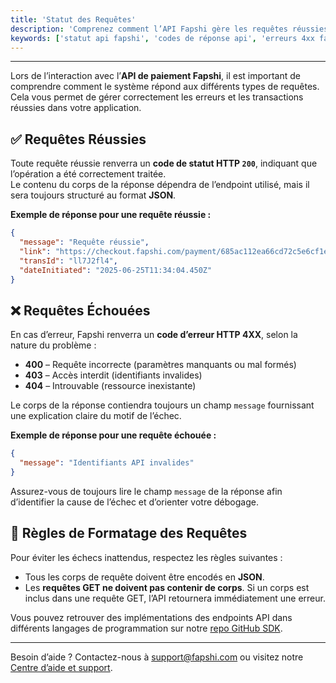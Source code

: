 ---
title: 'Statut des Requêtes'
description: 'Comprenez comment l’API Fapshi gère les requêtes réussies ou échouées, y compris les codes de réponse HTTP et les règles de formatage.'
keywords: ['statut api fapshi', 'codes de réponse api', 'erreurs 4xx fapshi', 'format json api', 'codes http fapshi']
---

---

Lors de l’interaction avec l’**API de paiement Fapshi**, il est important de comprendre comment le système répond aux différents types de requêtes. Cela vous permet de gérer correctement les erreurs et les transactions réussies dans votre application.

## ✅ Requêtes Réussies

Toute requête réussie renverra un **code de statut HTTP `200`**, indiquant que l’opération a été correctement traitée.  
Le contenu du corps de la réponse dépendra de l’endpoint utilisé, mais il sera toujours structuré au format **JSON**.

**Exemple de réponse pour une requête réussie :**

```json
{
  "message": "Requête réussie",
  "link": "https://checkout.fapshi.com/payment/685ac112ea66cd72c5e6cf1e",
  "transId": "ll7J2fl4",
  "dateInitiated": "2025-06-25T11:34:04.450Z" 
}
```

## ❌ Requêtes Échouées

En cas d’erreur, Fapshi renverra un **code d’erreur HTTP 4XX**, selon la nature du problème :

- **400** – Requête incorrecte (paramètres manquants ou mal formés)  
- **403** – Accès interdit (identifiants invalides)  
- **404** – Introuvable (ressource inexistante)  

Le corps de la réponse contiendra toujours un champ `message` fournissant une explication claire du motif de l’échec.

**Exemple de réponse pour une requête échouée :**

```json
{
  "message": "Identifiants API invalides"
}
```

<Warning> Assurez-vous de toujours lire le champ `message` de la réponse afin d’identifier la cause de l’échec et d’orienter votre débogage. </Warning>

## 🔁 Règles de Formatage des Requêtes

Pour éviter les échecs inattendus, respectez les règles suivantes :

- Tous les corps de requête doivent être encodés en **JSON**.
- Les **requêtes GET ne doivent pas contenir de corps**. Si un corps est inclus dans une requête GET, l’API retournera immédiatement une erreur.

<Note> Vous pouvez retrouver des implémentations des endpoints API dans différents langages de programmation sur notre [repo GitHub SDK](https://github.com/Fapshi/SDKs). </Note>

---

Besoin d’aide ? Contactez-nous à [support@fapshi.com](mailto:support@fapshi.com) ou visitez notre [Centre d’aide et support](https://fapshi.com/fr/aide-et-support).
